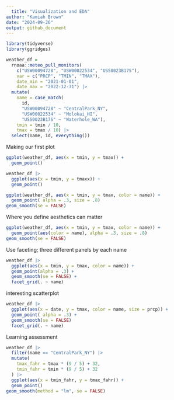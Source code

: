```yaml
---
  title: "Visualization and EDA"
author: "Kamiah Brown"
date: "2024-09-26"
output: github_document
---
```

```r
library(tidyverse)
library(ggridges)
```
 

```r
weather_df = 
  rnoaa::meteo_pull_monitors(
    c("USW00094728", "USW00022534", "USS0023B17S"),
    var = c("PRCP", "TMIN", "TMAX"), 
    date_min = "2021-01-01",
    date_max = "2022-12-31") |>
  mutate(
    name = case_match(
      id, 
      "USW00094728" ~ "CentralPark_NY", 
      "USW00022534" ~ "Molokai_HI",
      "USS0023B17S" ~ "Waterhole_WA"),
    tmin = tmin / 10,
    tmax = tmax / 10) |>
  select(name, id, everything())
```

Making our first plot 
```r
ggplot(weather_df, aes(x = tmin, y = tmax)) + 
  geom_point()
```

```r
weather_df |>
  ggplot(aes(x = tmin, y = tmaxx)) +
  geom_point()
```

```r
ggplot(weather_df, aes(x = tmin, y = tmax, color = name)) + 
  geom_point( alpha = .3, size = .8)
geom_smooth(se = FALSE)
```

Where you define aesthetics can matter
```r
ggplot(weather_df, aes(x = tmin, y = tmax, color = name)) + 
  geom_point(aes(color = name), alpha = .3, size = .8)
geom_smooth(se = FALSE)
```
Use faceting; three different panels by each name
```r
weather_df |>
  ggplot(aes(x = tmin, y = tmax, color = name)) +
  geom_point(alpha = .3) +
  geom_smooth(se = FALSE) + 
  facet_grid(. ~ name)
```

interesting scatterplot 
```r
weather_df |>
  ggplot(aes(x = date, y = tmax, color = name, size = prcp)) +
  geom_point( alpha = .3) + 
  geom_smooth(se = FALSE)
  facet_grid(. ~ name)
```

Learning assessment 
```r
weather_df |>
  filter(name == "CentralPark_NY") |>
  mutate(
    tmax_fahr = tmax * (9 / 5) + 32,
    tmin_fahr = tmin * (9 / 5) + 32
  ) |>
  ggplot(aes(x = tmin_fahr, y = tmax_fahr)) +
  geom_point()
geom_smooth(method = "lm", se = FALSE)
```

